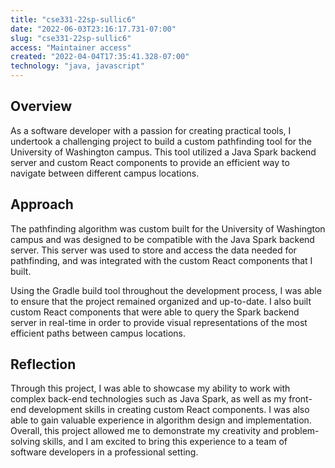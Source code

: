 ```yaml
---
title: "cse331-22sp-sullic6"
date: "2022-06-03T23:16:17.731-07:00"
slug: "cse331-22sp-sullic6"
access: "Maintainer access"
created: "2022-04-04T17:35:41.328-07:00"
technology: "java, javascript"
---
```


## Overview

As a software developer with a passion for creating practical tools, I undertook a challenging project to build a custom pathfinding tool for the University of Washington campus. This tool utilized a Java Spark backend server and custom React components to provide an efficient way to navigate between different campus locations.

## Approach

The pathfinding algorithm was custom built for the University of Washington campus and was designed to be compatible with the Java Spark backend server. This server was used to store and access the data needed for pathfinding, and was integrated with the custom React components that I built.

Using the Gradle build tool throughout the development process, I was able to ensure that the project remained organized and up-to-date. I also built custom React components that were able to query the Spark backend server in real-time in order to provide visual representations of the most efficient paths between campus locations.

## Reflection

Through this project, I was able to showcase my ability to work with complex back-end technologies such as Java Spark, as well as my front-end development skills in creating custom React components. I was also able to gain valuable experience in algorithm design and implementation. Overall, this project allowed me to demonstrate my creativity and problem-solving skills, and I am excited to bring this experience to a team of software developers in a professional setting.


